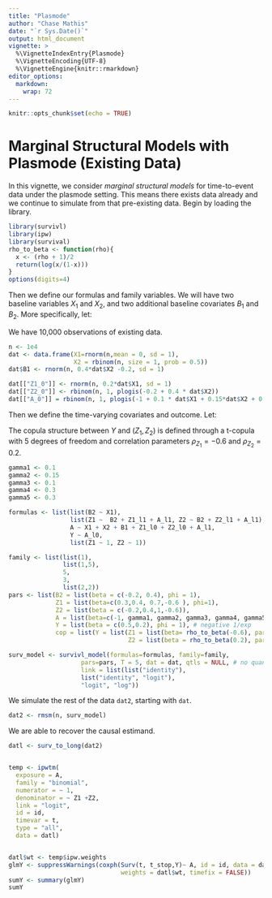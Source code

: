 ```yaml
---
title: "Plasmode"
author: "Chase Mathis"
date: "`r Sys.Date()`"
output: html_document
vignette: >
  %\VignetteIndexEntry{Plasmode}
  %\VignetteEncoding{UTF-8}
  %\VignetteEngine{knitr::rmarkdown}
editor_options: 
  markdown: 
    wrap: 72
---
```


```r
knitr::opts_chunk$set(echo = TRUE)
```

# Marginal Structural Models with Plasmode (Existing Data)

In this vignette, we consider *marginal structural models* for
time-to-event data under the plasmode setting. This means there exists
data already and we continue to simulate from that pre-existing data.
Begin by loading the library.

```r
library(survivl)
library(ipw)
library(survival)
rho_to_beta <- function(rho){
  x <- (rho + 1)/2
  return(log(x/(1-x)))
}
options(digits=4)
```

Then we define our formulas and family variables. We will have two baseline variables $X_1$ and $X_2$, and two additional baseline covariates $B_1$ and $B_2$. More specifically, let:
\begin{align*}
X_1 &\sim N(0,1) \\
X_2 &\sim \text{Bernoulli}(0.5) \\
B_1 \mid X_2 &\sim N(0.4X_2 - 0.2, 1) \\
B_2 \mid X_1 &\sim N(0.2X_1, 1) \\
Z_{1,0} \mid X_1 &\sim N(0.2X_1, 1) \\
Z_{2,0} \mid X_2 &\sim \text{Bernoulli}(\text{expit}(-0.2 + 0.4X_2)) \\
A_0 \mid X_1,X_2,B_1,Z_{1,0},Z_{2,0} &\sim \text{Bernoulli}(\text{expit}(-1 + 0.1X_1 + 0.15X_2 + 0.1B_1 + 0.3Z_{1,0} + 0.3Z_{2,0}))
\end{align*}


We have 10,000 observations of existing data.
```r
n <- 1e4
dat <- data.frame(X1=rnorm(n,mean = 0, sd = 1),
                  X2 = rbinom(n, size = 1, prob = 0.5))
dat$B1 <- rnorm(n, 0.4*dat$X2 -0.2, sd = 1)

dat[["Z1_0"]] <- rnorm(n, 0.2*dat$X1, sd = 1)
dat[["Z2_0"]] <- rbinom(n, 1, plogis(-0.2 + 0.4 * dat$X2))
dat[["A_0"]] = rbinom(n, 1, plogis(-1 + 0.1 * dat$X1 + 0.15*dat$X2 + 0.1*dat$B1 + 0.3*dat[["Z1_0"]] + 0.3* dat[["Z2_0"]]))

```

Then we define the time-varying covariates and outcome. Let:
\begin{align*}
Z_{1,t} \mid B_2, Z_{1,t-1}, A_{t-1} &\sim N(0.3 + 0.4B_2 + 0.7Z_{1,t-1} - 0.6A_{t-1}, 1) \\
Z_{2,t} \mid B_2, Z_{2,t-1}, A_{t-1} &\sim \text{Bernoulli}(\text{expit}(-0.2 + 0.4B_2 + Z_{2,t-1} - 0.6A_{t-1})) \\
A_t \mid X_1,X_2,B_1,Z_{1,t},Z_{2,t},A_{t-1} &\sim \text{Bernoulli}(\text{expit}(-1 + \gamma_1X_1 + \gamma_2X_2 + \gamma_3B_1 + \gamma_4Z_{1,t} + \gamma_5Z_{2,t} + A_{t-1})) \\
Y \mid A_0 &\sim \text{Exponential}(\text{rate}=1, \text{scale}=\exp(0.5 + 0.2A_0))
\end{align*}

The copula structure between $Y$ and $(Z_1,Z_2)$ is defined through a t-copula with 5 degrees of freedom and correlation parameters $\rho_{Z_1} = -0.6$ and $\rho_{Z_2} = 0.2$.

```r
gamma1 <- 0.1
gamma2 <- 0.15
gamma3 <- 0.1
gamma4 <- 0.3
gamma5 <- 0.3

formulas <- list(list(B2 ~ X1),
                 list(Z1 ~  B2 + Z1_l1 + A_l1, Z2 ~ B2 + Z2_l1 + A_l1),
                 A ~ X1 + X2 + B1 + Z1_l0 + Z2_l0 + A_l1,
                 Y ~ A_l0,
                 list(Z1 ~ 1, Z2 ~ 1))

family <- list(list(1),
               list(1,5),
               5,
               3,
               list(2,2))
pars <- list(B2 = list(beta = c(-0.2, 0.4), phi = 1),
             Z1 = list(beta=c(0.3,0.4, 0.7,-0.6 ), phi=1),
             Z2 = list(beta = c(-0.2,0.4,1,-0.6)),
             A = list(beta=c(-1, gamma1, gamma2, gamma3, gamma4, gamma5, 1)),
             Y = list(beta = c(0.5,0.2), phi = 1), # negative 1/exp
             cop = list(Y = list(Z1 = list(beta= rho_to_beta(-0.6), par2 = 5),
                                 Z2 = list(beta = rho_to_beta(0.2), par2 = 5))))

surv_model <- survivl_model(formulas=formulas, family=family,
                    pars=pars, T = 5, dat = dat, qtls = NULL, # no quantiles given
                    link = list(list("identity"),
                    list("identity", "logit"),
                    "logit", "log"))
```

We simulate the rest of the data `dat2`, starting with `dat`.
```r
dat2 <- rmsm(n, surv_model)
```

We are able to recover the causal estimand. 
```r
datl <- surv_to_long(dat2)


temp <- ipwtm(
  exposure = A,
  family = "binomial",
  numerator = ~ 1,
  denominator = ~ Z1 +Z2,
  link = "logit",
  id = id,
  timevar = t,
  type = "all",
  data = datl)


datl$wt <- temp$ipw.weights
glmY <- suppressWarnings(coxph(Surv(t, t_stop,Y)~ A, id = id, data = datl,
                               weights = datl$wt, timefix = FALSE))
sumY <- summary(glmY)
sumY
```

